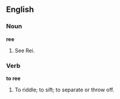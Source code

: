 ==English==

===Noun===

'''ree'''

#See Rei.

===Verb===

'''to ree'''

#To riddle; to sift; to separate or throw off.